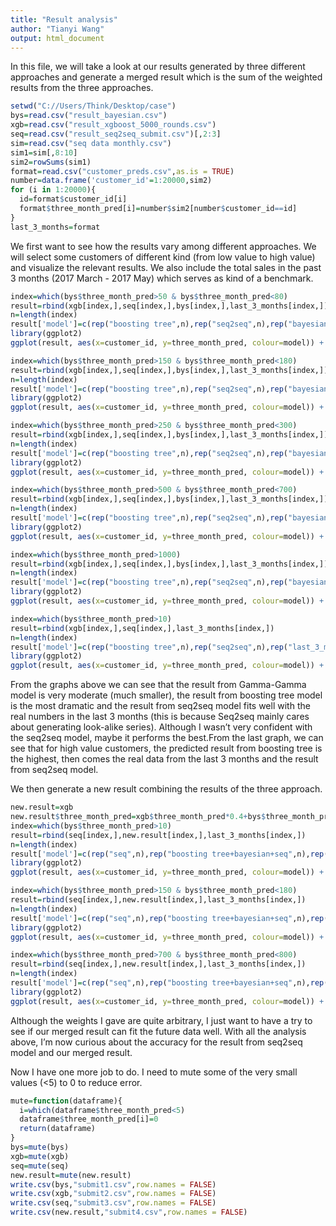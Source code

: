---
title: "Result analysis"
author: "Tianyi Wang"
output: html_document
---

In this file, we will take a look at our results generated by three different approaches and generate a merged result which is the sum of the weighted results from the three approaches.

```{r}
setwd("C://Users/Think/Desktop/case")
bys=read.csv("result_bayesian.csv")
xgb=read.csv("result_xgboost_5000_rounds.csv")
seq=read.csv("result_seq2seq_submit.csv")[,2:3]
sim=read.csv("seq data monthly.csv")
sim1=sim[,8:10]
sim2=rowSums(sim1)
format=read.csv("customer_preds.csv",as.is = TRUE)
number=data.frame('customer_id'=1:20000,sim2)
for (i in 1:20000){
  id=format$customer_id[i]
  format$three_month_pred[i]=number$sim2[number$customer_id==id]
}
last_3_months=format
```

We first want to see how the results vary among different approaches. We will select some customers of different kind (from low value to high value) and visualize the relevant results. We also include the total sales in the past 3 months (2017 March - 2017 May) which serves as kind of a benchmark.

```{r}
index=which(bys$three_month_pred>50 & bys$three_month_pred<80)
result=rbind(xgb[index,],seq[index,],bys[index,],last_3_months[index,])
n=length(index)
result['model']=c(rep("boosting tree",n),rep("seq2seq",n),rep("bayesian",n),rep("last_3_months",n))
library(ggplot2)
ggplot(result, aes(x=customer_id, y=three_month_pred, colour=model)) + geom_line(size=1)
```

```{r}
index=which(bys$three_month_pred>150 & bys$three_month_pred<180)
result=rbind(xgb[index,],seq[index,],bys[index,],last_3_months[index,])
n=length(index)
result['model']=c(rep("boosting tree",n),rep("seq2seq",n),rep("bayesian",n),rep("last_3_months",n))
library(ggplot2)
ggplot(result, aes(x=customer_id, y=three_month_pred, colour=model)) + geom_line(size=1)
```

```{r}
index=which(bys$three_month_pred>250 & bys$three_month_pred<300)
result=rbind(xgb[index,],seq[index,],bys[index,],last_3_months[index,])
n=length(index)
result['model']=c(rep("boosting tree",n),rep("seq2seq",n),rep("bayesian",n),rep("last_3_months",n))
library(ggplot2)
ggplot(result, aes(x=customer_id, y=three_month_pred, colour=model)) + geom_line(size=1)
```

```{r}
index=which(bys$three_month_pred>500 & bys$three_month_pred<700)
result=rbind(xgb[index,],seq[index,],bys[index,],last_3_months[index,])
n=length(index)
result['model']=c(rep("boosting tree",n),rep("seq2seq",n),rep("bayesian",n),rep("last_3_months",n))
library(ggplot2)
ggplot(result, aes(x=customer_id, y=three_month_pred, colour=model)) + geom_line(size=1)
```

```{r}
index=which(bys$three_month_pred>1000)
result=rbind(xgb[index,],seq[index,],bys[index,],last_3_months[index,])
n=length(index)
result['model']=c(rep("boosting tree",n),rep("seq2seq",n),rep("bayesian",n),rep("last_3_months",n))
library(ggplot2)
ggplot(result, aes(x=customer_id, y=three_month_pred, colour=model)) + geom_line(size=1)
```

```{r}
index=which(bys$three_month_pred>10)
result=rbind(xgb[index,],seq[index,],last_3_months[index,])
n=length(index)
result['model']=c(rep("boosting tree",n),rep("seq2seq",n),rep("last_3_months",n))
library(ggplot2)
ggplot(result, aes(x=customer_id, y=three_month_pred, colour=model)) + geom_line(size=1)
```

From the graphs above we can see that the result from Gamma-Gamma model is very moderate (much smaller), the result from boosting tree model is the most dramatic and the result from seq2seq model fits well with the real numbers in the last 3 months (this is because Seq2seq mainly cares about generating look-alike series). Although I wasn't very confident with the seq2seq model, maybe it performs the best.From the last graph, we can see that for high value customers, the predicted result from boosting tree is the highest, then comes the real data from the last 3 months and the result from seq2seq model.

We then generate a new result combining the results of the three approach.

```{r}
new.result=xgb
new.result$three_month_pred=xgb$three_month_pred*0.4+bys$three_month_pred*0.2+seq$three_month_pred*0.4
index=which(bys$three_month_pred>10)
result=rbind(seq[index,],new.result[index,],last_3_months[index,])
n=length(index)
result['model']=c(rep("seq",n),rep("boosting tree+bayesian+seq",n),rep("last_3_months",n))
library(ggplot2)
ggplot(result, aes(x=customer_id, y=three_month_pred, colour=model)) + geom_line(size=1)
```

```{r}
index=which(bys$three_month_pred>150 & bys$three_month_pred<180)
result=rbind(seq[index,],new.result[index,],last_3_months[index,])
n=length(index)
result['model']=c(rep("seq",n),rep("boosting tree+bayesian+seq",n),rep("last_3_months",n))
library(ggplot2)
ggplot(result, aes(x=customer_id, y=three_month_pred, colour=model)) + geom_line(size=1)
```

```{r}
index=which(bys$three_month_pred>700 & bys$three_month_pred<800)
result=rbind(seq[index,],new.result[index,],last_3_months[index,])
n=length(index)
result['model']=c(rep("seq",n),rep("boosting tree+bayesian+seq",n),rep("last_3_months",n))
library(ggplot2)
ggplot(result, aes(x=customer_id, y=three_month_pred, colour=model)) + geom_line(size=1)
```

Although the weights I gave are quite arbitrary, I just want to have a try to see if our merged result can fit the future data well. With all the analysis above, I'm now curious about the accuracy for the result from seq2seq model and our merged result.

Now I have one more job to do. I need to mute some of the very small values (<5) to 0 to reduce error.

```{r}
mute=function(dataframe){
  i=which(dataframe$three_month_pred<5)
  dataframe$three_month_pred[i]=0
  return(dataframe)
}
bys=mute(bys)
xgb=mute(xgb)
seq=mute(seq)
new.result=mute(new.result)
write.csv(bys,"submit1.csv",row.names = FALSE)
write.csv(xgb,"submit2.csv",row.names = FALSE)
write.csv(seq,"submit3.csv",row.names = FALSE)
write.csv(new.result,"submit4.csv",row.names = FALSE)
```